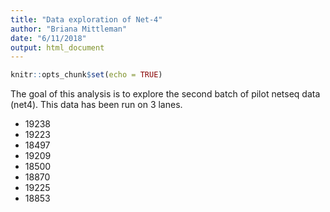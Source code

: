 ```yaml
---
title: "Data exploration of Net-4"
author: "Briana Mittleman"
date: "6/11/2018"
output: html_document
---
```


```r
knitr::opts_chunk$set(echo = TRUE)
```

The goal of this analysis is to explore the second batch of pilot netseq data (net4). This data has been run on 3 lanes.  

* 19238  
* 19223  
* 18497  
* 19209  
* 18500  
* 18870  
* 19225  
* 18853  

